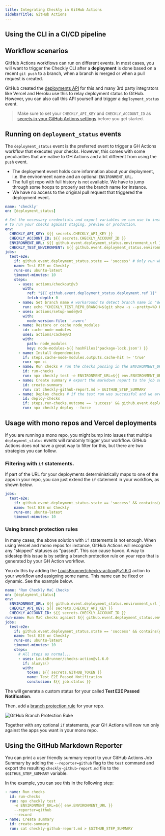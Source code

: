 ```yaml
---
title: Integrating Checkly in GitHub Actions
sidebarTitle: GitHub Actions
---
```


## Using the CLI in a CI/CD pipeline

## Workflow scenarios

GitHub Actions workflows can run on different events. In most cases, you will want to trigger the Checkly CLI after a
**deployment** is done based on a recent `git push` to a branch, when a branch is merged or when a pull request is created.

GitHub created the [deployments API](https://docs.github.com/en/rest/deployments/deployments) for this and many 3rd party
integrators like Vercel and Heroku use this to relay deployment status to GitHub. However, you can also call this API
yourself and trigger a `deployment_status` event.

> Make sure to set your `CHECKLY_API_KEY` and `CHECKLY_ACCOUNT_ID` as
[secrets in your GitHub Actions settings](https://docs.github.com/en/actions/security-guides/encrypted-secrets) before you
get started.

## Running on `deployment_status` events

The `deployment_status` event is the preferred event to trigger a GH Actions workflow that executes your checks. However,
this comes with some peculiarities that are native to GH Actions and a bit different from using the `push` event.

- The deployment event holds core information about your deployment, i.e. the environment name and an optional `ENVIRONMENT_URL`.
- The full git repo with full history is not available. We have to jump through some hoops to properly set the branch name
for instance.
- We have no access to the original pull request that triggered the deployment event.

```yaml {title=".github/workflows/checkly.yml"}
name: 'checkly'
on: [deployment_status]

# Set the necessary credentials and export variables we can use to instrument our test run. Use the ENVIRONMENT_URL
# to run your checks against staging, preview or production.
env:
  CHECKLY_API_KEY: ${{ secrets.CHECKLY_API_KEY }}
  CHECKLY_ACCOUNT_ID: ${{ secrets.CHECKLY_ACCOUNT_ID }}
  ENVIRONMENT_URL: ${{ github.event.deployment_status.environment_url }}
  CHECKLY_TEST_ENVIRONMENT: ${{ github.event.deployment_status.environment }}
jobs:
  test-e2e:
    if: github.event.deployment_status.state == 'success' # Only run when the deployment was successful.
    name: Test E2E on Checkly
    runs-on: ubuntu-latest
    timeout-minutes: 10
    steps:
      - uses: actions/checkout@v3
        with:
          ref: "${{ github.event.deployment_status.deployment.ref }}"
          fetch-depth: 0
      - name: Set branch name # workaround to detect branch name in "deployment_status" actions
        run: echo "CHECKLY_TEST_REPO_BRANCH=$(git show -s --pretty=%D HEAD | tr -s ',' '\n' | sed 's/^ //' | grep -e 'origin/' | head -1 | sed 's/\origin\///g')" >> $GITHUB_ENV
      - uses: actions/setup-node@v3
        with:
          node-version-file: '.nvmrc'
      - name: Restore or cache node_modules
        id: cache-node-modules
        uses: actions/cache@v3
        with:
          path: node_modules
          key: node-modules-${{ hashFiles('package-lock.json') }}
      - name: Install dependencies
        if: steps.cache-node-modules.outputs.cache-hit != 'true'
        run: npm ci
      - name: Run checks # run the checks passing in the ENVIRONMENT_URL and recording a test session.
        id: run-checks
        run: npx checkly test -e ENVIRONMENT_URL=${{ env.ENVIRONMENT_URL }} --reporter=github --record
      - name: Create summary # export the markdown report to the job summary.
        id: create-summary
        run: cat checkly-github-report.md > $GITHUB_STEP_SUMMARY
      - name: Deploy checks # if the test run was successful and we are on Production, deploy the checks
        id: deploy-checks
        if: steps.run-checks.outcome == 'success' && github.event.deployment_status.environment == 'Production'
        run: npx checkly deploy --force
```

## Usage with mono repos and Vercel deployments

If you are running a mono repo, you might bump into issues that multiple `deployment_status` events will randomly trigger
your workflow. GitHub Actions does not have a great way to filter for this, but there are two strategies you can follow.

### Filtering with `if` statements.

If part of the URL for your deployments deterministically maps to one of the apps in your repo, you can just extend
the `if` statement in your workflow, as shown below.

```yaml
jobs:
  test-e2e:
    if: github.event.deployment_status.state == 'success' && contains(github.event.deployment_status.environment_url, 'webapp')
    name: Test E2E on Checkly
    runs-on: ubuntu-latest
    timeout-minutes: 10
```

### Using branch protection rules

In many cases, the above solution with `if` statements is not enough. When using Vercel and mono repos for instance, GitHub
Actions will recognize any "skipped" statuses as "passed". This can cause havoc. A way to sidestep this issue is by setting
a branch protection rule on your repo that is generated by your GH Action workflow.

You do this by adding the [LouisBrunner/checks-action@v1.6.0](https://github.com/marketplace/actions/github-checks) action
to your workflow and assigning some name. This name can be fixed or dynamic. See the example below.

```yaml
name: 'Run Checkly MaC Checks'
on: [deployment_status]
env:
  ENVIRONMENT_URL: ${{ github.event.deployment_status.environment_url }}
  CHECKLY_API_KEY: ${{ secrets.CHECKLY_API_KEY }}
  CHECKLY_ACCOUNT_ID: ${{ secrets.CHECKLY_ACCOUNT_ID }}
run-name: Run MaC checks against ${{ github.event.deployment_status.environment_url }}
jobs:
  test-e2e:
    if: github.event.deployment_status.state == 'success' && contains(github.event.deployment_status.environment_url, 'webapp')
    name: Test E2E on Checkly
    runs-on: ubuntu-latest
    timeout-minutes: 10
    steps:
      # All steps as normal...
      - uses: LouisBrunner/checks-action@v1.6.0
        if: always()
        with:
          token: ${{ secrets.GITHUB_TOKEN }}
          name: Test E2E Passed Notification
          conclusion: ${{ job.status }}
```

The will generate a custom status for your called **Test E2E Passed Notification**.

Then, add a [branch protection rule](https://docs.github.com/en/repositories/configuring-branches-and-merges-in-your-repository/managing-protected-branches/managing-a-branch-protection-rule)
for your repo.

![GitHub Branch Protection Ruke](/docs/images/cicd/gh_branch_protection_rule.png)

Together with any optional `if` statements, your GH Actions will now run only against the apps you want in your mono repo.

## Using the GitHub Markdown Reporter

You can print a user friendly summary report to your GitHub Actions Job Summary by adding the `--reporter=github` flag
to the `test` command and export the resulting `checkly-github-report.md` file to the `$GITHUB_STEP_SUMMARY` variable.

In the example, you can see this in the following step:

```yaml
- name: Run checks
  id: run-checks
  run: npx checkly test
    -e ENVIRONMENT_URL=${{ env.ENVIRONMENT_URL }}
    --reporter=github
    --record
- name: Create summary
  id: create-summary
  run: cat checkly-github-report.md > $GITHUB_STEP_SUMMARY
```


